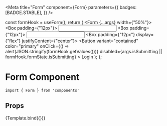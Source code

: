
<Meta
  title="Form"
  component={Form}
  parameters={{
    badges: [BADGE.STABLE],
  }}
/>

  const formHook = useForm();
  return (
    <Form {...args} width={"50%"}>
      <Box padding={"12px"}>
        <Input formInputName="email" label="Email" formHook={formHook} />
      </Box>
      <Box padding={"12px"}>
        <Input formInputName="password" label="Password" formHook={formHook} />
      </Box>
      <Box padding={"12px"} display={"flex"} justifyContent={"center"}>
        <Button
          variant="contained"
          color="primary"
          onClick={() => alert(JSON.stringify(formHook.getValues()))}
          disabled={args.isSubmitting || formHook.formState.isSubmitting}
        >
          Login
        </Button>
      </Box>
    </Form>
  );
};

# Form Component

```
import { Form } from 'components'
```

## Props

<ArgsTable of={Form} />

<Canvas>
  <Story
    name="Main"
    args={{
      isSubmitting: false,
      className: "storybook-example",
    }}
  >
    {Template.bind({})}
  </Story>
</Canvas>
